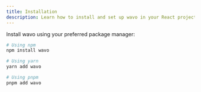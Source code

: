 ```yaml
---
title: Installation
description: Learn how to install and set up wavo in your React project
---
```


Install wavo using your preferred package manager:

```bash
# Using npm
npm install wavo

# Using yarn
yarn add wavo

# Using pnpm
pnpm add wavo
```

